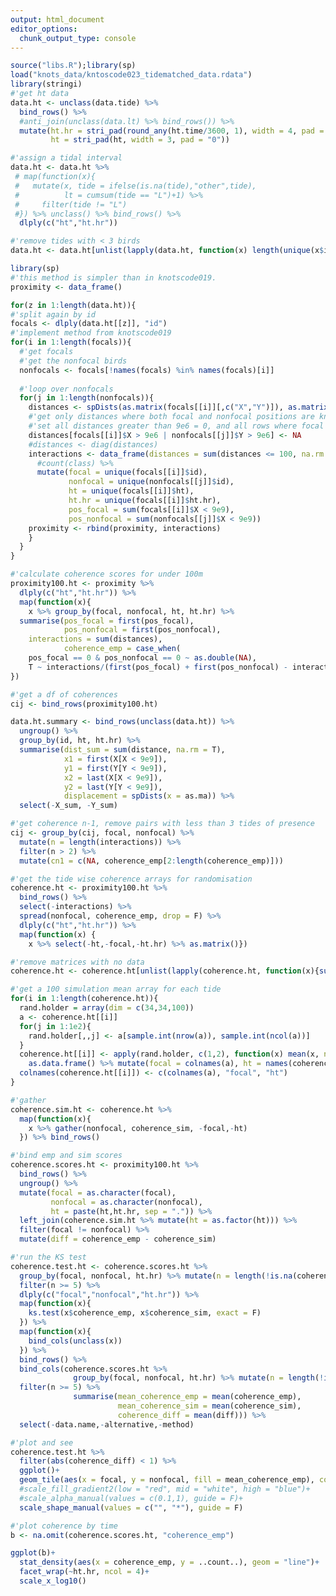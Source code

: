 ```yaml
---
output: html_document
editor_options: 
  chunk_output_type: console
---
```

```r
source("libs.R");library(sp)
load("knots_data/kntoscode023_tidematched_data.rdata")
library(stringi)
#'get ht data
data.ht <- unclass(data.tide) %>% 
  bind_rows() %>% 
  #anti_join(unclass(data.lt) %>% bind_rows()) %>% 
  mutate(ht.hr = stri_pad(round_any(ht.time/3600, 1), width = 4, pad = "0"),
         ht = stri_pad(ht, width = 3, pad = "0"))

#'assign a tidal interval
data.ht <- data.ht %>% 
 # map(function(x){
 #   mutate(x, tide = ifelse(is.na(tide),"other",tide),
 #          lt = cumsum(tide == "L")+1) %>% 
 #     filter(tide != "L")
 #}) %>% unclass() %>% bind_rows() %>% 
  dlply(c("ht","ht.hr"))

#'remove tides with < 3 birds
data.ht <- data.ht[unlist(lapply(data.ht, function(x) length(unique(x$id[!is.na(x$id)])))) > 2]
```

```r
library(sp)
#'this method is simpler than in knotscode019.
proximity <- data_frame()

for(z in 1:length(data.ht)){
#'split again by id
focals <- dlply(data.ht[[z]], "id")  
#'implement method from knotscode019
for(i in 1:length(focals)){
  #'get focals
  #'get the nonfocal birds
  nonfocals <- focals[!names(focals) %in% names(focals)[i]]
  
  #'loop over nonfocals
  for(j in 1:length(nonfocals)){
    distances <- spDists(as.matrix(focals[[i]][,c("X","Y")]), as.matrix(nonfocals[[j]][,c("X","Y")]), diagonal = T)
    #'get only distances where both focal and nonfocal positions are known
    #'set all distances greater than 9e6 = 0, and all rows where focal pos and all cols where nonfocal pos are > 9e6
    distances[focals[[i]]$X > 9e6 | nonfocals[[j]]$Y > 9e6] <- NA
    #distances <- diag(distances)
    interactions <- data_frame(distances = sum(distances <= 100, na.rm = T)) %>%
      #count(class) %>% 
      mutate(focal = unique(focals[[i]]$id), 
             nonfocal = unique(nonfocals[[j]]$id), 
             ht = unique(focals[[i]]$ht),
             ht.hr = unique(focals[[i]]$ht.hr),
             pos_focal = sum(focals[[i]]$X < 9e9), 
             pos_nonfocal = sum(nonfocals[[j]]$X < 9e9))
    proximity <- rbind(proximity, interactions)
    }
  }
}
```

```r
#'calculate coherence scores for under 100m
proximity100.ht <- proximity %>%
  dlply(c("ht","ht.hr")) %>% 
  map(function(x){
    x %>% group_by(focal, nonfocal, ht, ht.hr) %>% 
  summarise(pos_focal = first(pos_focal),
            pos_nonfocal = first(pos_nonfocal),
    interactions = sum(distances),
            coherence_emp = case_when(
    pos_focal == 0 & pos_nonfocal == 0 ~ as.double(NA),
    T ~ interactions/(first(pos_focal) + first(pos_nonfocal) - interactions)))
})
```

```r
#'get a df of coherences
cij <- bind_rows(proximity100.ht)

data.ht.summary <- bind_rows(unclass(data.ht)) %>% 
  ungroup() %>% 
  group_by(id, ht, ht.hr) %>%
  summarise(dist_sum = sum(distance, na.rm = T),
            x1 = first(X[X < 9e9]),
            y1 = first(Y[Y < 9e9]),
            x2 = last(X[X < 9e9]),
            y2 = last(Y[Y < 9e9]),
            displacement = spDists(x = as.ma)) %>% 
  select(-X_sum, -Y_sum)

#'get coherence n-1, remove pairs with less than 3 tides of presence
cij <- group_by(cij, focal, nonfocal) %>% 
  mutate(n = length(interactions)) %>% 
  filter(n > 2) %>% 
  mutate(cn1 = c(NA, coherence_emp[2:length(coherence_emp)]))


```

```r
#'get the tide wise coherence arrays for randomisation
coherence.ht <- proximity100.ht %>% 
  bind_rows() %>% 
  select(-interactions) %>% 
  spread(nonfocal, coherence_emp, drop = F) %>% 
  dlply(c("ht","ht.hr")) %>% 
  map(function(x) {
    x %>% select(-ht,-focal,-ht.hr) %>% as.matrix()})

#'remove matrices with no data
coherence.ht <- coherence.ht[unlist(lapply(coherence.ht, function(x){sum(!is.na(x))})) > 0]

#'get a 100 simulation mean array for each tide
for(i in 1:length(coherence.ht)){
  rand.holder = array(dim = c(34,34,100))
  a <- coherence.ht[[i]]
  for(j in 1:1e2){
    rand.holder[,,j] <- a[sample.int(nrow(a)), sample.int(ncol(a))]
  }
  coherence.ht[[i]] <- apply(rand.holder, c(1,2), function(x) mean(x, na.rm = T)) %>% 
    as.data.frame() %>% mutate(focal = colnames(a), ht = names(coherence.ht)[i])
  colnames(coherence.ht[[i]]) <- c(colnames(a), "focal", "ht")
}

#'gather
coherence.sim.ht <- coherence.ht %>% 
  map(function(x){
    x %>% gather(nonfocal, coherence_sim, -focal,-ht)
  }) %>% bind_rows()
```

```r
#'bind emp and sim scores
coherence.scores.ht <- proximity100.ht %>% 
  bind_rows() %>% 
  ungroup() %>% 
  mutate(focal = as.character(focal),
         nonfocal = as.character(nonfocal),
         ht = paste(ht,ht.hr, sep = ".")) %>% 
  left_join(coherence.sim.ht %>% mutate(ht = as.factor(ht))) %>% 
  filter(focal != nonfocal) %>% 
  mutate(diff = coherence_emp - coherence_sim)
```

```r
#'run the KS test
coherence.test.ht <- coherence.scores.ht %>% 
  group_by(focal, nonfocal, ht.hr) %>% mutate(n = length(!is.na(coherence_emp))) %>% 
  filter(n >= 5) %>%
  dlply(c("focal","nonfocal","ht.hr")) %>%
  map(function(x){
    ks.test(x$coherence_emp, x$coherence_sim, exact = F)
  }) %>% 
  map(function(x){
    bind_cols(unclass(x))
  }) %>% 
  bind_rows() %>% 
  bind_cols(coherence.scores.ht %>%  
              group_by(focal, nonfocal, ht.hr) %>% mutate(n = length(!is.na(coherence_emp))) %>% 
  filter(n >= 5) %>% 
              summarise(mean_coherence_emp = mean(coherence_emp),
                        mean_coherence_sim = mean(coherence_sim),
                        coherence_diff = mean(diff))) %>% 
  select(-data.name,-alternative,-method)
```

```r
#'plot and see
coherence.test.ht %>% 
  filter(abs(coherence_diff) < 1) %>% 
  ggplot()+
  geom_tile(aes(x = focal, y = nonfocal, fill = mean_coherence_emp), col = "transparent", lwd = 0.2)+
  #scale_fill_gradient2(low = "red", mid = "white", high = "blue")+
  #scale_alpha_manual(values = c(0.1,1), guide = F)+
  scale_shape_manual(values = c("", "*"), guide = F)
```

```r
#'plot coherence by time
b <- na.omit(coherence.scores.ht, "coherence_emp")

ggplot(b)+
  stat_density(aes(x = coherence_emp, y = ..count..), geom = "line")+
  facet_wrap(~ht.hr, ncol = 4)+
  scale_x_log10()
```

